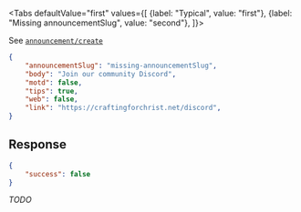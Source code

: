 <Tabs
    defaultValue="first"
    values={[
        {label: "Typical", value: "first"},
        {label: "Missing announcementSlug", value: "second"},
    ]}>
<TabItem value="first">

See [`announcement/create`](create)

</TabItem>
<TabItem value="second">

```json
{
    "announcementSlug": "missing-announcementSlug",
    "body": "Join our community Discord",
    "motd": false,
    "tips": true,
    "web": false,
    "link": "https://craftingforchrist.net/discord",
}
```

## Response

```json
{
    "success": false
}
```

*TODO*

</TabItem>
</Tabs>
